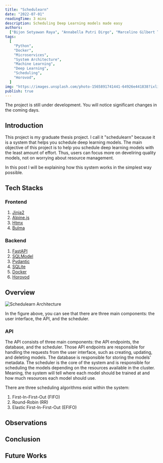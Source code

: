 ```yaml
---
title: "Schedulearn"
date: "2022-07-01"
readingTime: 3 mins
description: Scheduling Deep Learning models made easy
authors:
  ["Bijon Setyawan Raya", "Annabella Putri Dirgo", "Marcelino Gilbert Tagore"]
tags:
  [
    "Python",
    "Docker",
    "Microservices",
    "System Architecture",
    "Machine Learning",
    "Deep Learning",
    "Scheduling",
    "Horovod",
  ]
img: "https://images.unsplash.com/photo-1565891741441-64926e441838?ixlib=rb-4.0.3&ixid=MnwxMjA3fDB8MHxwaG90by1wYWdlfHx8fGVufDB8fHx8&auto=format&fit=crop&w=1771&q=80"
publish: true
---
```


<Alert status="info" mt="3rem">
  <AlertIcon />
  <Text fontStyle="italic">
    The project is still under development. You will notice significant changes
    in the coming days.
  </Text>
</Alert>

## Introduction

This project is my graduate thesis project. I call it "schedulearn" because it is a system that helps you schedule deep learning models.
The main objective of this project is to help you schedule deep learning models with the least amount of effort.
Thus, users can focus more on develiring quality models, not on worrying about resource management.

In this post I will be explaining how this system works in the simplest way possible.

## Tech Stacks

### Frontend

1. [Jinja2](https://jinja.palletsprojects.com/en/3.0.x/)
2. [Alpine.js](https://alpinejs.dev/)
3. [Htmx](https://htmx.org/)
4. [Bulma](https://bulma.io/)

### Backend

1. [FastAPI](https://fastapi.tiangolo.com/)
2. [SQLModel](https://sqlmodel.tiangolo.com/)
3. [Pydantic](https://pydantic-docs.helpmanual.io/)
4. [SQLite](https://www.sqlite.org/)
5. [Docker](https://docker-py.readthedocs.io/en/stable/index.html)
6. [Horovod](https://horovod.readthedocs.io/en/stable/)

## Overview

![Schedulearn Architecture](/images/portfolios/schedulearn/schedulearn-architecture.png "Schedulearn Architecture")

In the figure above, you can see that there are three main components: the user interface, the API, and the scheduler.

### API

The API consists of three main components: the API endpoints, the database, and the scheduler.
Those API endpoints are responsible for handling the requests from the user interface, such as creating, updating, and deleting models.
The database is responsible for storing the models' metadata.
The scheduler is the core of the system and is responsible for scheduling the models depending on the resources available in the cluster.
Meaning, the system will tell where each model should be trained at and how much resources each model should use.

There are three scheduling algorithms exist within the system:

1. First-In-First-Out (FIFO)
2. Round-Robin (RR)
3. Elastic First-In-First-Out (EFIFO)

## Observations

## Conclusion

## Future Works
